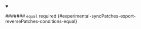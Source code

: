 
<details className="config-field" data-expandable="false" open>
<summary>

####### `equal` <span className="config-field-required" data-required="false">required</span> <span className="config-field-type"></span> <span className="config-field-default"></span> <span className="config-field-enum"></span> {#experimental-syncPatches-export-reversePatches-conditions-equal}



</summary>



</details>
